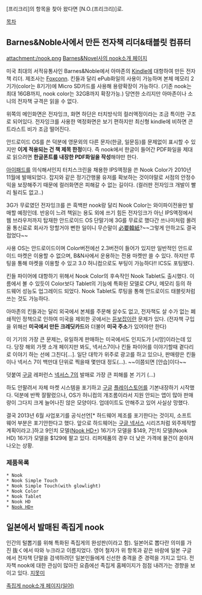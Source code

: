 [프리크리]의 항목을 찾아 왔다면 [N.O.(프리크리)]로.

[[목차]]

== Barnes&Noble사에서 만든 전자책 리더&태블릿 컴퓨터 ==

attachment:/nook.png
[http://www.barnesandnoble.com/nook/index.asp Barnes&Novel사의 nook소개 페이지]

미국 최대의 서적유통사인 Barnes&Noble에서 아마존의 [[Kindle]]에 대항하여 만든 전자책 리더. 제조사는 [[Foxconn]]. 킨들과 달리 ePub화일의 사용이 가능하며 본체 메모리 2기가(color는 8기가)에 Micro SD카드를 사용해 용량확장이 가능하다. (기존 nook는 최대 16GB까지, nook color는 32GB까지 확장가능.) 당연한 소리지만 아마존이나 소니의 전자책 규격은 읽을 수 없다.

위쪽의 메인화면은 전자잉크, 화면 하단은 터치방식의 컬러액정이라는 조금 특이한 구조로 되어있다. 전자잉크를 사용한 액정화면은 보기 편하지만 최신형 kindle에 비하면 콘트라스트 비가 조금 떨어진다.

안드로이드 OS를 쓴 덕분에 영문외의 다른 문자(한글, 일문등)를 문제없이 표시할 수 있지만 '''이게 적용되는 건 책 제목 한정'''이다. 즉 nook에서 한글이 들어간 PDF화일을 제대로 읽으려면 '''한글폰트를 내장한 PDF화일을 작성'''해야만 한다.

[[아이패드]]를 의식해서인지 터치스크린을 채용한 IPS액정을 쓴 Nook Color가 2010년 11월에 발매되었다. 잡지와 같은 정기간행물 유저를 확보하는 것이야말로 서점의 안정수익을 보장해주기 때문에 컬러화면은 피해갈 수 없는 길이다. (컬러판 전자잉크 개발이 빨리 될리도 없고..)

3G가 무료였던 전자잉크를 쓴 흑백판 nook랑 달리 Nook Color는 와이파이전용만 발매할 예정인데. 반응이 느려 책읽는 용도 외에 쓰기 힘든 전자잉크가 아닌 IPS액정에서 웹 브라우저까지 탑재한 안드로이드 OS 단말기에 3G를 무료로 했다간 쓰나미처럼 몰려올 통신료로 회사가 망할거야 뻔한 일이니 무슨말이 [[必要韓紙]]?~~그렇게 안하고도 결국 접었다~~

사용 OS는 안드로이드이며 Color버전에선 2.3버전이 들어가 있지만 일반적인 안드로이드 마켓은 이용할 수 없으며, B&N사에서 운용하는 전용 마켓만 쓸 수 있다. 하지만 루팅을 통해 마켓을 이용할 수 있고 3.0 허니컴으로도 부팅이 가능하다!! ICS도 포팅됐다.

킨들 파이어에 대항하기 위해서 Nook Color의 후속작인 Nook Tablet도 출시했다. 이름에서 볼 수 있듯이 Color보다 Tablet의 기능에 특화된 모델로 CPU, 메모리 등의 하드웨어 성능도 업그레이드 되었다. Nook Tablet도 루팅을 통해 안드로이드 태블릿처럼 쓰는 것도 가능하다.

아마존의 킨들과는 달리 외국에서 본체를 주문해 살수도 없고, 전자책도 살 수가 없는 폐쇄적인 정책으로 인하여 미국을 제외한 곳에서는 [[듣보잡]]이란 문제가 있다. (전자책 구입을 위해선 '''미국에서 만든 크레딧카드'''와 더불어 '''미국 주소'''가 있어야만 한다)

이 기기의 가장 큰 문제는, 유일하게 판매하는 미국에서도 인지도가 [시망]이라는데 있다. 당장 해외 가젯 소개 페이지만 봐도, 넥서스7이나 킨들 파이어를 이야기할때 곁다리로 이야기 하는 선에 그친다[...]. 일단 대학가 위주로 광고를 하고 있으나, 판매량은 킨들이나 넥서스 7이 백만대 단위로 찍을때 몇만대 정도(...). ~~이쯤되면 [안습]이다~~

덧붙여 [[구글]] 레퍼런스 [[넥서스 7]]의 발매로 가장 큰 피해를 본 기기 (…)

하도 안팔려서 자체 마켓 시스템을 포기하고 [[구글]] [[플레이스토어]]를 기본내장하기 시작했다. 덕분에 반짝 잘팔렸으나, OS가 허니컴의 개조롬이라서 지원 안되는 앱이 많아 판매량이 그다지 크게 늘어나진 않은 모양이다. 업데이트도 안해주고 있어 사실상 망했다.

결국 2013년 6월 사업포기를 공식선언[* 하드웨어 제조를 포기한다는 것이지, 소프트웨어 부분은 포기안한다고 했다. 앞으로 하드웨어는 [[구글 넥서스]] 시리즈처럼 외주제작할 계획이라고.]하고 9인치 모델([[Nook HD+]]) 16기가 모델을 $149, 7인치 모델(Nook HD) 16기가 모델을 $129에 팔고 있다. 리퍼제품의 경우 더 낮은 가격에 물건이 쏟아져 나오는 상황.

=== 제품목록 ===

 * Nook
 * Nook Simple Touch
 * Nook Simple Touch(with glowlight)
 * Nook Color
 * Nook Tablet
 * Nook HD
 * [[Nook HD+]]

== 일본에서 발매된 족집게 nook ==
인간의 털뽑기를 위해 특화된 족집게의 완성판(이라고 함). 일본어로 뽑다란 의미를 가진 抜く에서 따와 누크라고 이름지었다. 영어 철자가 위 항목과 같은 바람에 일본 구글에서 전자책 단말을 검색하려던 일본인들에게 신선한 충격을 준 경력을 가지고 있다. 전자책 nook에 대한 관심이 많아진 요즘에선 족집게 홈페이지가 점점 내려가는 경향을 보이고 있다. [[지못미]]

[http://nook.jp/ 족집게 nook소개 페이지(일어)]
